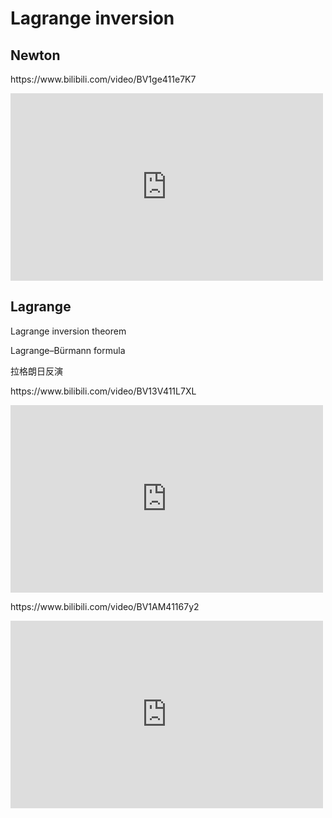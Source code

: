 # Lagrange inversion

## Newton

https://www.bilibili.com/video/BV1ge411e7K7

::: {show-in="html"}
<iframe width=500 height=300 frameborder="0" allowfullscreen src="https://player.bilibili.com/player.html?bvid=BV1ge411e7K7&autoplay=0"></iframe>
:::

## Lagrange

Lagrange inversion theorem

::: {show-in="html"}
Lagrange–Bürmann formula

拉格朗日反演
:::

::: {show-in="pdf"}
\begin{CJK}{UTF8}{bsmi}
拉格朗日反演
\end{CJK}
:::

https://www.bilibili.com/video/BV13V411L7XL

::: {show-in="html"}
<iframe width=500 height=300 frameborder="0" allowfullscreen src="https://player.bilibili.com/player.html?bvid=BV13V411L7XL&autoplay=0"></iframe>
:::

https://www.bilibili.com/video/BV1AM41167y2

::: {show-in="html"}
<iframe width=500 height=300 frameborder="0" allowfullscreen src="https://player.bilibili.com/player.html?bvid=BV1AM41167y2&autoplay=0"></iframe>
:::